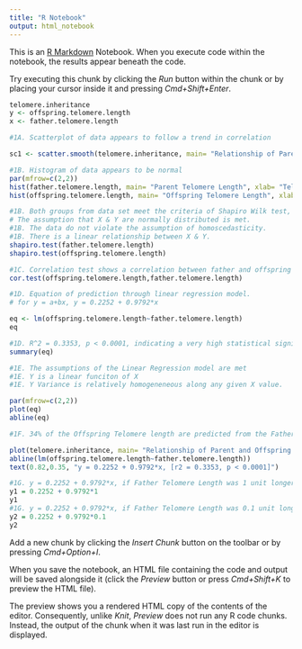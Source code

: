 ```yaml
---
title: "R Notebook"
output: html_notebook
---
```


This is an [R Markdown](http://rmarkdown.rstudio.com) Notebook. When you execute code within the notebook, the results appear beneath the code. 

Try executing this chunk by clicking the *Run* button within the chunk or by placing your cursor inside it and pressing *Cmd+Shift+Enter*. 

```r
telomere.inheritance
y <- offspring.telomere.length
x <- father.telomere.length
```

```r

#1A. Scatterplot of data appears to follow a trend in correlation

sc1 <- scatter.smooth(telomere.inheritance, main= "Relationship of Parent and Offspring Telomere length", xlab= "Paternal Telomere Length", ylab = "Offspring Telomere Length")

```

```r
#1B. Histogram of data appears to be normal
par(mfrow=c(2,2))
hist(father.telomere.length, main= "Parent Telomere Length", xlab= "Telomere Length")
hist(offspring.telomere.length, main= "Offspring Telomere Length", xlab= "Telomere Length")

```

```r
#1B. Both groups from data set meet the criteria of Shapiro Wilk test, the data in fact are normal and P > 0.05
# The assumption that X & Y are normally distributed is met.
#1B. The data do not violate the assumption of homoscedasticity.
#1B. There is a linear relationship between X & Y.
shapiro.test(father.telomere.length)
shapiro.test(offspring.telomere.length)
```
```r
#1C. Correlation test shows a correlation between father and offspring telomere length. There is statistical evidence of a moderate correlation, where r = 0.58.
cor.test(offspring.telomere.length,father.telomere.length)
```
```r
#1D. Equation of prediction through linear regression model. 
# for y = a+bx, y = 0.2252 + 0.9792*x

eq <- lm(offspring.telomere.length~father.telomere.length)
eq

```
```r

#1D. R^2 = 0.3353, p < 0.0001, indicating a very high statistical significance.
summary(eq)

```
```r

#1E. The assumptions of the Linear Regression model are met
#1E. Y is a linear funciton of X
#1E. Y Variance is relatively homogeneneous along any given X value.

par(mfrow=c(2,2))
plot(eq)
abline(eq)

```
```r

#1F. 34% of the Offspring Telomere length are predicted from the Father Telomere Length

plot(telomere.inheritance, main= "Relationship of Parent and Offspring Telomere length", xlab= "Paternal Telomere Length", ylab = "Offspring Telomere Length")
abline(lm(offspring.telomere.length~father.telomere.length))
text(0.82,0.35, "y = 0.2252 + 0.9792*x, [r2 = 0.3353, p < 0.0001]")

```
```r

#1G. y = 0.2252 + 0.9792*x, if Father Telomere Length was 1 unit longer, then Offspring Telomere Length will increase by 0.9792*(1)
y1 = 0.2252 + 0.9792*1
y1
#1G. y = 0.2252 + 0.9792*x, if Father Telomere Length was 0.1 unit longer, then Offspring Telomere Length will increase by 2 + 0.9792*(0.1) 
y2 = 0.2252 + 0.9792*0.1
y2
```

Add a new chunk by clicking the *Insert Chunk* button on the toolbar or by pressing *Cmd+Option+I*.

When you save the notebook, an HTML file containing the code and output will be saved alongside it (click the *Preview* button or press *Cmd+Shift+K* to preview the HTML file). 

The preview shows you a rendered HTML copy of the contents of the editor. Consequently, unlike *Knit*, *Preview* does not run any R code chunks. Instead, the output of the chunk when it was last run in the editor is displayed.


